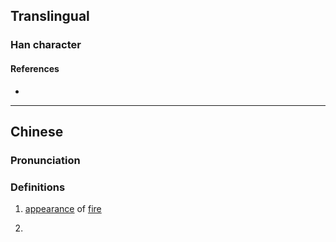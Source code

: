 {{character info}}
==Translingual==

===Han character===
{{Han char|rn=86|rad=火|as=09|sn=13|four=94814|canj=FKGG|ids=⿰火奎}}

====References====
* {{Han ref|kx=0675.230|dkj=19170|hdz=32216.070|uh=7143|ud=28995|bh=DE79|bd=56953}}

----

==Chinese==
{{zh-forms}}

===Pronunciation===
{{zh-pron
|m=kuǐ
|m-s=
|dg=
|c=kwai2
|c-t=
|g=
|h=pfs=
|j=
|mb=
|md=
|mn=
|mn-t=
|w=
|x=
|mc=y
|oc=y
|cat=a
}}

===Definitions===
{{zh-hanzi}}

# {{zh-hg}} [[appearance]] of [[fire]]
# {{zh-used2|n}}